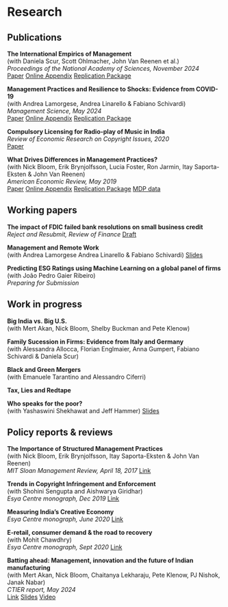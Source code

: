 # Research

## Publications

**The International Empirics of Management**  
(with Daniela Scur, Scott Ohlmacher, John Van Reenen et al.)  
*Proceedings of the National Academy of Sciences, November 2024*  
[Paper](https://www.pnas.org/doi/10.1073/pnas.2412205121) 
[Online Appendix](https://www.pnas.org/doi/suppl/10.1073/pnas.2412205121/suppl_file/pnas.2412205121.sapp.pdf)
[Replication Package](https://zenodo.org/records/13886455)

**Management Practices and Resilience to Shocks: Evidence from COVID-19**  
(with Andrea Lamorgese, Andrea Linarello & Fabiano Schivardi)  
*Management Science, May 2024*  
[Paper](https://pubsonline.informs.org/doi/10.1287/mnsc.2021.01341) [Online Appendix](https://pubsonline.informs.org/doi/suppl/10.1287/mnsc.2021.01341/suppl_file/mnsc.2021.01341.sm1.pdf) 
[Replication Package](https://services.informs.org/dataset/mnsc/download.php?doi=mnsc.2021.01341)

**Compulsory Licensing for Radio-play of Music in India**  
*Review of Economic Research on Copyright Issues, 2020*  
[Paper](http://www.serci.org/rerci_files/2020/patnaik.pdf)

**What Drives Differences in Management Practices?**  
(with Nick Bloom, Erik Brynjolfsson, Lucia Foster, Ron Jarmin, Itay Saporta-Eksten & John Van Reenen)  
*American Economic Review, May 2019*   
[Paper](https://www.aeaweb.org/articles?id=10.1257/aer.20170491) [Online Appendix](https://www.aeaweb.org/content/file?id=9540) [Replication Package](https://www.openicpsr.org/openicpsr/project/113183/version/V1/view)
[MDP data](https://drive.google.com/file/d/1Q20TCarWo9sWF6am7JvEtEflkAc1zG5z/view)




## Working papers

**The impact of FDIC failed bank resolutions on small business credit**  
*Reject and Resubmit, Review of Finance* [Draft](https://drive.google.com/file/d/152d_ez2Ki7TFE7zsf4CgUfiGpHWYCH9k/view?usp=sharing)

**Management and Remote Work**  
(with Andrea Lamorgese Andrea Linarello & Fabiano Schivardi)
[Slides](research/MOPS_WFH_patnaik.pdf)

**Predicting ESG Ratings using Machine Learning on a global panel of firms**  
(with João Pedro Gaier Ribeiro)  
*Preparing for Submission* 

## Work in progress

**Big India vs. Big U.S.**  
(with Mert Akan, Nick Bloom, Shelby Buckman and Pete Klenow)

**Family Sucession in Firms: Evidence from Italy and Germany**   
(with Alessandra Allocca, Florian Englmaier, Anna Gumpert, Fabiano Schivardi & Daniela Scur)

**Black and Green Mergers**  
(with Emanuele Tarantino and Alessandro Ciferri)

**Tax, Lies and Redtape**

**Who speaks for the poor?**  
(with Yashaswini Shekhawat and Jeff Hammer) [Slides](research/patnaik_isi.pdf)

## Policy reports & reviews

**The Importance of Structured Management Practices**  
(with Nick Bloom, Erik Brynjolfsson, Itay Saporta-Eksten & John Van Reenen)   
*MIT Sloan Management Review, April 18, 2017* [Link](https://sloanreview.mit.edu/article/the-importance-of-structured-management-practices/)

**Trends in Copyright Infringement and Enforcement**  
(with Shohini Sengupta and Aishwarya Giridhar)  
*Esya Centre monograph, Dec 2019* [Link](https://static1.squarespace.com/static/5bcef7b429f2cc38df3862f5/t/5dee10b8af06d83e3e65ed2b/1575882943779/Esya+Centre+-+Copyright+Infringement+and+Enforcement.pdf)

**Measuring India's Creative Economy**   
*Esya Centre monograph, June 2020* [Link](https://static1.squarespace.com/static/5bcef7b429f2cc38df3862f5/t/5ee8cea5acd94f5192055e99/1596006460114/Issue+003+-+Esya+-+Measuring+Indias+Creative+Economy.pdf)

**E-retail, consumer demand & the road to recovery**   
(with Mohit Chawdhry)  
*Esya Centre monograph, Sept 2020* [Link](https://static1.squarespace.com/static/5bcef7b429f2cc38df3862f5/t/5f6997b2bbcbb517defa2dc5/1600755638116/REPORT_E-Retail_Issue-004_Sept_2020.pdf)

**Batting ahead: Management, innovation and the future of Indian manufacturing**   
(with Mert Akan, Nick Bloom, Chaitanya Lekharaju, Pete Klenow, PJ Nishok, Janak Nabar)  
*CTIER report, May 2024*    
[Link](https://www.ctier.org/pdf-event/Batting-Ahead-Management-Innovation-and-the-Future-of-Indian-Manufacturing.pdf)
[Slides](docs/research/SpeSeIndianEcon_Slides.pdf)
[Video](https://www.youtube.com/watch?v=j9-CcVzsx68&t=1406s)

